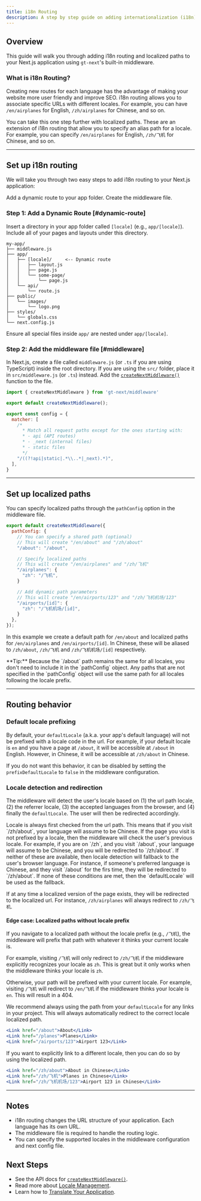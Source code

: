 ```yaml
---
title: i18n Routing
description: A step by step guide on adding internationalization (i18n) routing to your application
---
```


## Overview
This guide will walk you through adding i18n routing and localized paths to your Next.js application using `gt-next`'s built-in middleware.

### What is i18n Routing?

Creating new routes for each language has the advantage of making your website more user friendly and improve SEO.
i18n routing allows you to associate specific URLs with different locales.
For example, you can have `/en/airplanes` for English, `/zh/airplanes` for Chinese, and so on.

You can take this one step further with localized paths.
These are an extension of i18n routing that allow you to specify an alias path for a locale.
For example, you can specify `/en/airplanes` for English, `/zh/飞机` for Chinese, and so on.

---

## Set up i18n routing

We will take you through two easy steps to add i18n routing to your Next.js application:

<Steps>
    <Step>
        Add a dynamic route to your app folder.
    </Step>
    <Step>
        Create the middleware file.
    </Step>
</Steps>


### Step 1: Add a Dynamic Route [#dynamic-route]

Insert a directory in your app folder called `[locale]` (e.g., `app/[locale]`).
Include all of your pages and layouts under this directory.

```
my-app/
├── middleware.js
├── app/
│   ├── [locale]/     <-- Dynamic route
│   │   ├── layout.js
│   │   ├── page.js
│   │   └── some-page/
│   │       └── page.js
│   └── api/
│       └── route.js
├── public/
│   └── images/
│       └── logo.png
├── styles/
│   └── globals.css
└── next.config.js
```

Ensure all special files inside `app/` are nested under `app/[locale]`.



### Step 2: Add the middleware file [#middleware]

In Next.js, create a file called `middleware.js` (or `.ts` if you are using TypeScript) inside the root directory.
If you are using the `src/` folder, place it in `src/middleware.js` (or `.ts`) instead.
Add the [`createNextMiddleware()`](/docs/next/api/middleware/createNextMiddleware) function to the file.

```js title="middleware.js" copy
import { createNextMiddleware } from 'gt-next/middleware'

export default createNextMiddleware();

export const config = {
  matcher: [
    /*
      * Match all request paths except for the ones starting with:
      * - api (API routes)
      * - _next (internal files)
      * - static files
      */
    "/((?!api|static|.*\\..*|_next).*)",
  ],
}
```

---

## Set up localized paths

You can specify localized paths through the `pathConfig` option in the middleware file.

```js title="middleware.js" copy
export default createNextMiddleware({
  pathConfig: {
    // You can specify a shared path (optional)
    // This will create "/en/about" and "/zh/about"
    "/about": "/about",

    // Specify localized paths
    // This will create "/en/airplanes" and "/zh/飞机"
    "/airplanes": {
      "zh": "/飞机",
    }

    // Add dynamic path parameters
    // This will create "/en/airports/123" and "/zh/飞机机场/123"
    "/airports/[id]": {
      "zh": "/飞机机场/[id]",
    }
  },
});
```
In this example we create a default path for `/en/about` and localized paths for `/en/airplanes` and `/en/airports/[id]`.
In Chinese, these will be aliased to `/zh/about`, `/zh/飞机` and `/zh/飞机机场/[id]` respectively.

<Callout>
  **Tip:**
  Because the `/about` path remains the same for all locales, you don't need to include it in the `pathConfig` object.
  Any paths that are not specified in the `pathConfig` object will use the same path for all locales following the locale prefix.
</Callout>


---

## Routing behavior

### Default locale prefixing
By default, your `defaultLocale` (a.k.a. your app's default language) will not be prefixed with a locale code in the url.
For example, if your default locale is `en` and you have a page at `/about`, it will be accessible at `/about` in English.
However, in Chinese, it will be accessible at `/zh/about` in Chinese.

If you do not want this behavior, it can be disabled by setting the `prefixDefaultLocale` to `false` in the middleware configuration.

### Locale detection and redirection
The middleware will detect the user's locale based on (1) the url path locale, (2) the referrer locale, (3) the accepted languages from the browser, and (4) finally the `defaultLocale`.
The user will then be redirected accordingly.


<Steps>
  <Step>
    Locale is always first checked from the url path.
    This means that if you visit `/zh/about`, your language will assume to be Chinese.
  </Step>
  <Step>
    If the page you visit is not prefixed by a locale, then the middleware will check the user's previous locale.
    For example, if you are on `/zh`, and you visit `/about`, your language will assume to be Chinese, and you will be redirected to `/zh/about`.
  </Step>
  <Step>
    If neither of these are available, then locale detection will fallback to the user's browser language.
    For instance, if someone's preferred language is Chinese, and they visit `/about` for the firs time, they will be redirected to `/zh/about`.
  </Step>
  <Step>
    If none of these conditions are met, then the `defaultLocale` will be used as the fallback.
  </Step>
</Steps>

If at any time a localized version of the page exists, they will be redirected to the localized url.
For instance, `/zh/airplanes` will always redirect to `/zh/飞机`.

#### Edge case: Localized paths without locale prefix

If you navigate to a localized path without the locale prefix (e.g., `/飞机`), the middleware will prefix that path with whatever it thinks your current locale is.

For example, visiting `/飞机` will only redirect to `/zh/飞机` if the middleware explicitly recognizes your locale as `zh`.
This is great but it only works when the middleware thinks your locale is `zh`.

Otherwise, your path will be prefixed with your current locale.
For example, visiting `/飞机` will redirect to `/en/飞机` if the middleware thinks your locale is `en`.
This will result in a 404.

We recommend always using the path from your `defaultLocale` for any links in your project.
This will always automatically redirect to the correct locale localized path.
```jsx
<Link href="/about">About</Link>
<Link href="/planes">Planes</Link>
<Link href="/airports/123">Airport 123</Link>
```

If you want to explicitly link to a different locale, then you can do so by using the localized path.
```jsx
<Link href="/zh/about">About in Chinese</Link>
<Link href="/zh/飞机">Planes in Chinese</Link>
<Link href="/zh/飞机机场/123">Airport 123 in Chinese</Link>
```


---


## Notes
 * i18n routing changes the URL structure of your application. Each language has its own URL.
 * The middleware file is required to handle the routing logic.
 * You can specify the supported locales in the middleware configuration and next config file.

## Next Steps
 * See the API docs for [`createNextMiddleware()`](/docs/next/api/middleware/createNextMiddleware).
 * Read more about [Locale Management](/docs/next/reference/locale-management).
 * Learn how to [Translate Your Application](/docs/next/reference/translate-your-application).